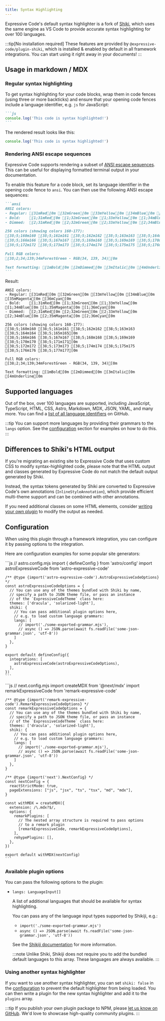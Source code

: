 ```yaml
---
title: Syntax Highlighting
---
```



Expressive Code's default syntax highlighter is a fork of [Shiki](https://shiki.matsu.io/), which uses the same engine as VS Code to provide accurate syntax highlighting for over 100 languages.

:::tip[No installation required]
These features are provided by `@expressive-code/plugin-shiki`, which is installed & enabled by default in all framework integrations. You can start using it right away in your documents!
:::

## Usage in markdown / MDX

### Regular syntax highlighting

To get syntax highlighting for your code blocks, wrap them in code fences (using three or more backticks) and ensure that your opening code fences include a language identifier, e.g. `js` for JavaScript:

````md title="example.md" ins=/^([^a-z]{3}.*)/
```js
console.log('This code is syntax highlighted!')
```
````

The rendered result looks like this:
```js
console.log('This code is syntax highlighted!')
```

### Rendering ANSI escape sequences

Expressive Code supports rendering a subset of [ANSI escape sequences](https://en.wikipedia.org/wiki/ANSI_escape_code). This can be useful for displaying formatted terminal output in your documentation.

To enable this feature for a code block, set its language identifier in the opening code fence to `ansi`. You can then use the following ANSI escape sequences:

````md title="ansi-example.md" ins="ansi"
```ansi
ANSI colors:
- Regular: [31mRed[0m [32mGreen[0m [33mYellow[0m [34mBlue[0m [35mMagenta[0m [36mCyan[0m
- Bold:    [1;31mRed[0m [1;32mGreen[0m [1;33mYellow[0m [1;34mBlue[0m [1;35mMagenta[0m [1;36mCyan[0m
- Dimmed:  [2;31mRed[0m [2;32mGreen[0m [2;33mYellow[0m [2;34mBlue[0m [2;35mMagenta[0m [2;36mCyan[0m

256 colors (showing colors 160-177):
[38;5;160m160 [38;5;161m161 [38;5;162m162 [38;5;163m163 [38;5;164m164 [38;5;165m165[0m
[38;5;166m166 [38;5;167m167 [38;5;168m168 [38;5;169m169 [38;5;170m170 [38;5;171m171[0m
[38;5;172m172 [38;5;173m173 [38;5;174m174 [38;5;175m175 [38;5;176m176 [38;5;177m177[0m

Full RGB colors:
[38;2;34;139;34mForestGreen - RGB(34, 139, 34)[0m

Text formatting: [1mBold[0m [2mDimmed[0m [3mItalic[0m [4mUnderline[0m
```
````

Result:

```ansi
ANSI colors:
- Regular: [31mRed[0m [32mGreen[0m [33mYellow[0m [34mBlue[0m [35mMagenta[0m [36mCyan[0m
- Bold:    [1;31mRed[0m [1;32mGreen[0m [1;33mYellow[0m [1;34mBlue[0m [1;35mMagenta[0m [1;36mCyan[0m
- Dimmed:  [2;31mRed[0m [2;32mGreen[0m [2;33mYellow[0m [2;34mBlue[0m [2;35mMagenta[0m [2;36mCyan[0m

256 colors (showing colors 160-177):
[38;5;160m160 [38;5;161m161 [38;5;162m162 [38;5;163m163 [38;5;164m164 [38;5;165m165[0m
[38;5;166m166 [38;5;167m167 [38;5;168m168 [38;5;169m169 [38;5;170m170 [38;5;171m171[0m
[38;5;172m172 [38;5;173m173 [38;5;174m174 [38;5;175m175 [38;5;176m176 [38;5;177m177[0m

Full RGB colors:
[38;2;34;139;34mForestGreen - RGB(34, 139, 34)[0m

Text formatting: [1mBold[0m [2mDimmed[0m [3mItalic[0m [4mUnderline[0m
```

## Supported languages

Out of the box, over 100 languages are supported, including JavaScript, TypeScript, HTML, CSS, Astro, Markdown, MDX, JSON, YAML, and many more. You can find a [list of all language identifiers](https://github.com/antfu/shikiji/blob/main/docs/languages.md) on GitHub.

:::tip
You can support more languages by providing their grammars to the `langs` option. See the [configuration](#configuration) section for examples on how to do this.
:::

## Differences to Shiki's HTML output

If you're migrating an existing site to Expressive Code that uses custom CSS to modify syntax-highlighted code, please note that the HTML output and classes generated by Expressive Code do not match the default output generated by Shiki.

Instead, the syntax tokens generated by Shiki are converted to Expressive Code's own annotations (`InlineStyleAnnotation`), which provide efficient multi-theme support and can be combined with other annotations.

If you need additional classes on some HTML elements, consider [writing your own plugin](/reference/plugins/) to modify the output as needed.

## Configuration

When using this plugin through a framework integration, you can configure it by passing options to the integration.

Here are configuration examples for some popular site generators:

<Tabs>
  <TabItem label="Astro">
    ```js
    // astro.config.mjs
    import { defineConfig } from 'astro/config'
    import astroExpressiveCode from 'astro-expressive-code'

    /** @type {import('astro-expressive-code').AstroExpressiveCodeOptions} */
    const astroExpressiveCodeOptions = {
      // You can use any of the themes bundled with Shiki by name,
      // specify a path to JSON theme file, or pass an instance
      // of the `ExpressiveCodeTheme` class here:
      themes: ['dracula', 'solarized-light'],
      shiki: {
        // You can pass additional plugin options here,
        // e.g. to load custom language grammars:
        langs: [
          // import('./some-exported-grammar.mjs'),
          // async () => JSON.parse(await fs.readFile('some-json-grammar.json', 'utf-8'))
        ]
      },
    }

    export default defineConfig({
      integrations: [
        astroExpressiveCode(astroExpressiveCodeOptions),
      ],
    })
    ```
  </TabItem>
  <TabItem label="Next.js">
    ```js
    // next.config.mjs
    import createMDX from '@next/mdx'
    import remarkExpressiveCode from 'remark-expressive-code'

    /** @type {import('remark-expressive-code').RemarkExpressiveCodeOptions} */
    const remarkExpressiveCodeOptions = {
      // You can use any of the themes bundled with Shiki by name,
      // specify a path to JSON theme file, or pass an instance
      // of the `ExpressiveCodeTheme` class here:
      themes: ['dracula', 'solarized-light'],
      shiki: {
        // You can pass additional plugin options here,
        // e.g. to load custom language grammars:
        langs: [
          // import('./some-exported-grammar.mjs'),
          // async () => JSON.parse(await fs.readFile('some-json-grammar.json', 'utf-8'))
        ]
      },
    }

    /** @type {import('next').NextConfig} */
    const nextConfig = {
      reactStrictMode: true,
      pageExtensions: ["js", "jsx", "ts", "tsx", "md", "mdx"],
    }

    const withMDX = createMDX({
      extension: /\.mdx?$/,
      options: {
        remarkPlugins: [
          // The nested array structure is required to pass options
          // to a remark plugin
          [remarkExpressiveCode, remarkExpressiveCodeOptions],
        ],
        rehypePlugins: [],
      },
    })

    export default withMDX(nextConfig)
    ```
  </TabItem>
</Tabs>

### Available plugin options

You can pass the following options to the plugin:

- `langs: LanguageInput[]`

  A list of additional languages that should be available for syntax highlighting.

  You can pass any of the language input types supported by Shikiji, e.g.:
  - `import('./some-exported-grammar.mjs')`
  - `async () => JSON.parse(await fs.readFile('some-json-grammar.json', 'utf-8'))`

  See the [Shikiji documentation](https://github.com/antfu/shikiji) for more information.

  :::note
  Unlike Shiki, Shikiji does not require you to add the bundled default languages to this array. These languages are always available.
  :::

### Using another syntax highlighter

If you want to use another syntax highlighter, you can set `shiki: false` in the [configuration](#configuration) to prevent the default highlighter from being loaded. You can then write a plugin for the new syntax highlighter and add it to the `plugins` array.

:::tip
If you publish your own plugin package to NPM, please [let us know on GitHub](https://github.com/expressive-code/expressive-code/issues). We'd love to showcase high-quality community plugins.
:::
